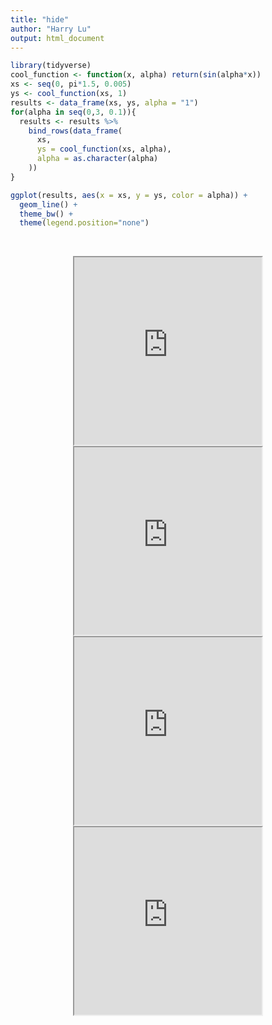 ```yaml
---
title: "hide"
author: "Harry Lu"
output: html_document
---
```

```r
library(tidyverse)
cool_function <- function(x, alpha) return(sin(alpha*x))
xs <- seq(0, pi*1.5, 0.005)
ys <- cool_function(xs, 1)
results <- data_frame(xs, ys, alpha = "1")
for(alpha in seq(0,3, 0.1)){
  results <- results %>% 
    bind_rows(data_frame(
      xs, 
      ys = cool_function(xs, alpha),
      alpha = as.character(alpha)
    ))
}

ggplot(results, aes(x = xs, y = ys, color = alpha)) + 
  geom_line() + 
  theme_bw() + 
  theme(legend.position="none")
```

</br>

<!--
<center><font face="Times New Roman" size=5>Beijing Subway</font></center>
</br>
<center>[<img src="https://www.travelchinaguide.com/images/map/beijing/beijing-subway.gif" width=60%>](https://www.travelchinaguide.com/images/map/beijing/beijing-subway.gif)</center>
-->

<center><iframe height="300" src="https://v.qq.com/iframe/preview.html?vid=x0024hid4b7&auto=0"></iframe></center>

<center><iframe height="300" src="https://www.youtube.com/embed/DYg4egpg_lg?autoplay=0"></iframe></center>

<center><iframe height="300" src="https://www.youtube.com/embed/7A6MFDfxnKc?autoplay=0"></iframe></center>

<center><iframe height="300" src="https://www.youtube.com/embed/qKWmJqK8UEk?autoplay=0"></iframe></center>